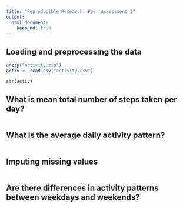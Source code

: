 ```yaml
---
title: "Reproducible Research: Peer Assessment 1"
output: 
  html_document:
    keep_md: true
---
```


## Loading and preprocessing the data
```r
unzip("activity.zip")
activ <- read.csv("activity.csv")
```
```r

str(activ)
```

## What is mean total number of steps taken per day?
```r

```


## What is the average daily activity pattern?
```r

```


## Imputing missing values
```r

```


## Are there differences in activity patterns between weekdays and weekends?
```r

```